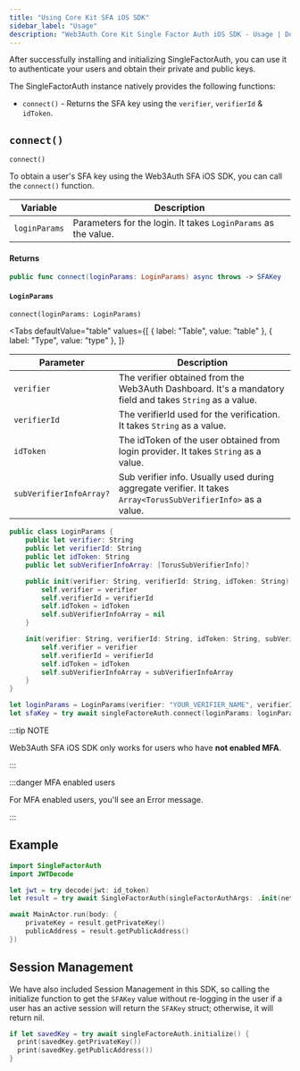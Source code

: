 ```yaml
---
title: "Using Core Kit SFA iOS SDK"
sidebar_label: "Usage"
description: "Web3Auth Core Kit Single Factor Auth iOS SDK - Usage | Documentation - Web3Auth"
---
```



After successfully installing and initializing SingleFactorAuth, you can use it to authenticate your
users and obtain their private and public keys.

The SingleFactorAuth instance natively provides the following functions:

- `connect()` - Returns the SFA key using the `verifier`, `verifierId` & `idToken`.

## `connect()`

`connect()`

To obtain a user's SFA key using the Web3Auth SFA iOS SDK, you can call the `connect()` function.

| Variable      | Description                                                    |
| ------------- | -------------------------------------------------------------- |
| `loginParams` | Parameters for the login. It takes `LoginParams` as the value. |

#### Returns

```swift
public func connect(loginParams: LoginParams) async throws -> SFAKey
```

#### `LoginParams`

`connect(loginParams: LoginParams)`

<Tabs
  defaultValue="table"
  values={[
    { label: "Table", value: "table" },
    { label: "Type", value: "type" },
  ]}
>

<TabItem value="table">

| Parameter               | Description                                                                                                   |
| ----------------------- | ------------------------------------------------------------------------------------------------------------- |
| `verifier`              | The verifier obtained from the Web3Auth Dashboard. It's a mandatory field and takes `String` as a value.      |
| `verifierId`            | The verifierId used for the verification. It takes `String` as a value.                                       |
| `idToken`               | The idToken of the user obtained from login provider. It takes `String` as a value.                           |
| `subVerifierInfoArray?` | Sub verifier info. Usually used during aggregate verifier. It takes `Array<TorusSubVerifierInfo>` as a value. |

</TabItem>

<TabItem value="type">

```swift
public class LoginParams {
    public let verifier: String
    public let verifierId: String
    public let idToken: String
    public let subVerifierInfoArray: [TorusSubVerifierInfo]?

    public init(verifier: String, verifierId: String, idToken: String) {
        self.verifier = verifier
        self.verifierId = verifierId
        self.idToken = idToken
        self.subVerifierInfoArray = nil
    }

    init(verifier: String, verifierId: String, idToken: String, subVerifierInfoArray: [TorusSubVerifierInfo]) {
        self.verifier = verifier
        self.verifierId = verifierId
        self.idToken = idToken
        self.subVerifierInfoArray = subVerifierInfoArray
    }
}

```

</TabItem>

</Tabs>

```swift title="Usage"
let loginParams = LoginParams(verifier: "YOUR_VERIFIER_NAME", verifierId: "YOUR_VERIFIER_ID", idToken: "YOUR_ID_TOKEN")
let sfaKey = try await singleFactoreAuth.connect(loginParams: loginParams)
```

:::tip NOTE

Web3Auth SFA iOS SDK only works for users who have **not enabled MFA**.

:::

:::danger MFA enabled users

For MFA enabled users, you'll see an Error message.

:::

## Example

```swift
import SingleFactorAuth
import JWTDecode

let jwt = try decode(jwt: id_token)
let result = try await SingleFactorAuth(singleFactorAuthArgs: .init(network: .legacy(.CYAN))).connect(loginParams: .init(verifier: "web3auth-firebase-examples", verifierId: jwt.subject ?? "YOUR_VERIFIER_ID", idToken: id_token))

await MainActor.run(body: {
    privateKey = result.getPrivateKey()
    publicAddress = result.getPublicAddress()
})
```

## Session Management

We have also included Session Management in this SDK, so calling the initialize function to get the
`SFAKey` value without re-logging in the user if a user has an active session will return the
`SFAKey` struct; otherwise, it will return nil.

```swift
if let savedKey = try await singleFactoreAuth.initialize() {
  print(savedKey.getPrivateKey())
  print(savedKey.getPublicAddress())
}
```
